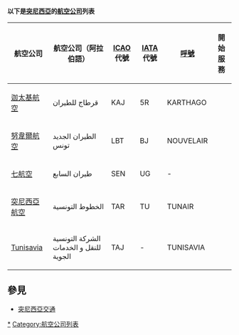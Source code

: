 '''以下是[[突尼西亞|突尼西亞]]的[[航空公司|航空公司]]列表'''

{| border=0 cellpadding=2 cellspacing=3 class="wikitable sortable"
|- valign="middle"
! 航空公司
! 航空公司（阿拉伯語）
! [[ICAO|ICAO]]代號
! [[IATA|IATA]]代號
! [[呼號|呼號]]
! 開始服務
|-
| [[迦太基航空|迦太基航空]] || قرطاج للطيران || KAJ || 5R || KARTHAGO || 
|-
| [[努韋爾航空|努韋爾航空]] || الطيران الجديد تونس || LBT || BJ || NOUVELAIR || 
|-
| [[七航空|七航空]] || طيران السابع || SEN || UG || - ||
|-
| [[突尼西亞航空|突尼西亞航空]] || الخطوط التونسية || TAR || TU || TUNAIR ||
|-
| [[Tunisavia|Tunisavia]] || الشركة التونسية للنقل و الخدمات الجوية || TAJ || - || TUNISAVIA ||
|}

==參見==
* [[突尼西亞交通|突尼西亞交通]]
{{突尼西亞航空公司}}

[[Category:突尼西亞航空公司|*]]
[[Category:航空公司列表|Category:航空公司列表]]